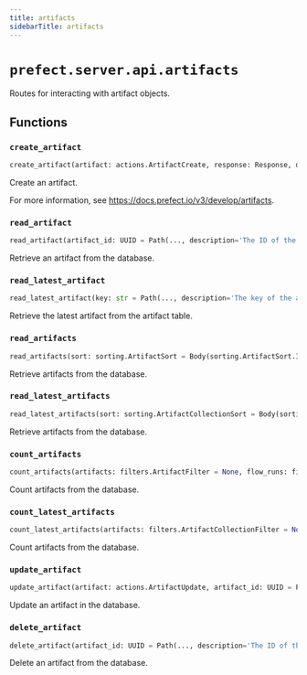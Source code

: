 ```yaml
---
title: artifacts
sidebarTitle: artifacts
---
```


# `prefect.server.api.artifacts`



Routes for interacting with artifact objects.


## Functions

### `create_artifact` <sup><a href="https://github.com/PrefectHQ/prefect/blob/main/src/prefect/server/api/artifacts.py#L24" target="_blank"><Icon icon="github" style="width: 14px; height: 14px;" /></a></sup>

```python
create_artifact(artifact: actions.ArtifactCreate, response: Response, db: PrefectDBInterface = Depends(provide_database_interface)) -> core.Artifact
```


Create an artifact.

For more information, see https://docs.prefect.io/v3/develop/artifacts.


### `read_artifact` <sup><a href="https://github.com/PrefectHQ/prefect/blob/main/src/prefect/server/api/artifacts.py#L50" target="_blank"><Icon icon="github" style="width: 14px; height: 14px;" /></a></sup>

```python
read_artifact(artifact_id: UUID = Path(..., description='The ID of the artifact to retrieve.', alias='id'), db: PrefectDBInterface = Depends(provide_database_interface)) -> core.Artifact
```


Retrieve an artifact from the database.


### `read_latest_artifact` <sup><a href="https://github.com/PrefectHQ/prefect/blob/main/src/prefect/server/api/artifacts.py#L70" target="_blank"><Icon icon="github" style="width: 14px; height: 14px;" /></a></sup>

```python
read_latest_artifact(key: str = Path(..., description='The key of the artifact to retrieve.'), db: PrefectDBInterface = Depends(provide_database_interface)) -> core.Artifact
```


Retrieve the latest artifact from the artifact table.


### `read_artifacts` <sup><a href="https://github.com/PrefectHQ/prefect/blob/main/src/prefect/server/api/artifacts.py#L89" target="_blank"><Icon icon="github" style="width: 14px; height: 14px;" /></a></sup>

```python
read_artifacts(sort: sorting.ArtifactSort = Body(sorting.ArtifactSort.ID_DESC), limit: int = dependencies.LimitBody(), offset: int = Body(0, ge=0), artifacts: filters.ArtifactFilter = None, flow_runs: filters.FlowRunFilter = None, task_runs: filters.TaskRunFilter = None, flows: filters.FlowFilter = None, deployments: filters.DeploymentFilter = None, db: PrefectDBInterface = Depends(provide_database_interface)) -> List[core.Artifact]
```


Retrieve artifacts from the database.


### `read_latest_artifacts` <sup><a href="https://github.com/PrefectHQ/prefect/blob/main/src/prefect/server/api/artifacts.py#L118" target="_blank"><Icon icon="github" style="width: 14px; height: 14px;" /></a></sup>

```python
read_latest_artifacts(sort: sorting.ArtifactCollectionSort = Body(sorting.ArtifactCollectionSort.ID_DESC), limit: int = dependencies.LimitBody(), offset: int = Body(0, ge=0), artifacts: filters.ArtifactCollectionFilter = None, flow_runs: filters.FlowRunFilter = None, task_runs: filters.TaskRunFilter = None, flows: filters.FlowFilter = None, deployments: filters.DeploymentFilter = None, db: PrefectDBInterface = Depends(provide_database_interface)) -> List[core.ArtifactCollection]
```


Retrieve artifacts from the database.


### `count_artifacts` <sup><a href="https://github.com/PrefectHQ/prefect/blob/main/src/prefect/server/api/artifacts.py#L147" target="_blank"><Icon icon="github" style="width: 14px; height: 14px;" /></a></sup>

```python
count_artifacts(artifacts: filters.ArtifactFilter = None, flow_runs: filters.FlowRunFilter = None, task_runs: filters.TaskRunFilter = None, flows: filters.FlowFilter = None, deployments: filters.DeploymentFilter = None, db: PrefectDBInterface = Depends(provide_database_interface)) -> int
```


Count artifacts from the database.


### `count_latest_artifacts` <sup><a href="https://github.com/PrefectHQ/prefect/blob/main/src/prefect/server/api/artifacts.py#L170" target="_blank"><Icon icon="github" style="width: 14px; height: 14px;" /></a></sup>

```python
count_latest_artifacts(artifacts: filters.ArtifactCollectionFilter = None, flow_runs: filters.FlowRunFilter = None, task_runs: filters.TaskRunFilter = None, flows: filters.FlowFilter = None, deployments: filters.DeploymentFilter = None, db: PrefectDBInterface = Depends(provide_database_interface)) -> int
```


Count artifacts from the database.


### `update_artifact` <sup><a href="https://github.com/PrefectHQ/prefect/blob/main/src/prefect/server/api/artifacts.py#L193" target="_blank"><Icon icon="github" style="width: 14px; height: 14px;" /></a></sup>

```python
update_artifact(artifact: actions.ArtifactUpdate, artifact_id: UUID = Path(..., description='The ID of the artifact to update.', alias='id'), db: PrefectDBInterface = Depends(provide_database_interface)) -> None
```


Update an artifact in the database.


### `delete_artifact` <sup><a href="https://github.com/PrefectHQ/prefect/blob/main/src/prefect/server/api/artifacts.py#L214" target="_blank"><Icon icon="github" style="width: 14px; height: 14px;" /></a></sup>

```python
delete_artifact(artifact_id: UUID = Path(..., description='The ID of the artifact to delete.', alias='id'), db: PrefectDBInterface = Depends(provide_database_interface)) -> None
```


Delete an artifact from the database.

